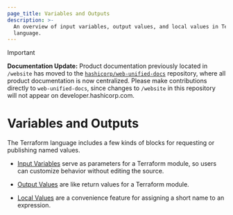 ```yaml
---
page_title: Variables and Outputs
description: >-
  An overview of input variables, output values, and local values in Terraform
  language.
---
```


> [!IMPORTANT]  
> **Documentation Update:** Product documentation previously located in `/website` has moved to the [`hashicorp/web-unified-docs`](https://github.com/hashicorp/web-unified-docs) repository, where all product documentation is now centralized. Please make contributions directly to `web-unified-docs`, since changes to `/website` in this repository will not appear on developer.hashicorp.com.

# Variables and Outputs

The Terraform language includes a few kinds of blocks for requesting or
publishing named values.

- [Input Variables](/terraform/language/values/variables) serve as parameters for
  a Terraform module, so users can customize behavior without editing the source.

- [Output Values](/terraform/language/values/outputs) are like return values for a
  Terraform module.

- [Local Values](/terraform/language/values/locals) are a convenience feature for
  assigning a short name to an expression.

